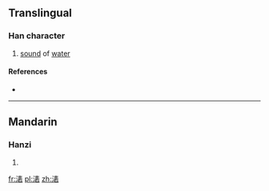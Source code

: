 ==Translingual==

===Han character===
{{Han char|rn=85|rad=水|as=09|sn=12|four=3516<sub>1</sub>|canj=水手十口 (EQJR)}}

# [[sound]] of [[water]]

====References====
* {{Han ref|kx=0638.180|dkj=17876|dj=1045.090|hdz=31679.010|uh=6E71|ud=28273|bh=DA46|bd=55878}}

----

==Mandarin==

===Hanzi===
{{cmn-hanzi|pin=[[huò]] ([[huo4]])|wg=huo<sup>4</sup>}}

# {{defn|Mandarin|sort=水09}}

[[fr:湱]]
[[pl:湱]]
[[zh:湱]]